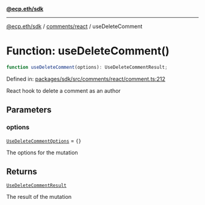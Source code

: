 [**@ecp.eth/sdk**](../../../index.mdx)

***

[@ecp.eth/sdk](/sdk-reference/index.mdx) / [comments/react](/sdk-reference/comments/react/index.mdx) / useDeleteComment

# Function: useDeleteComment()

```ts
function useDeleteComment(options): UseDeleteCommentResult;
```

Defined in: [packages/sdk/src/comments/react/comment.ts:212](https://github.com/ecp-eth/comments-monorepo/blob/main/packages/sdk/src/comments/react/comment.ts#L212)

React hook to delete a comment as an author

## Parameters

### options

[`UseDeleteCommentOptions`](/sdk-reference/comments/react/type-aliases/UseDeleteCommentOptions.mdx) = `{}`

The options for the mutation

## Returns

[`UseDeleteCommentResult`](/sdk-reference/comments/react/type-aliases/UseDeleteCommentResult.mdx)

The result of the mutation
